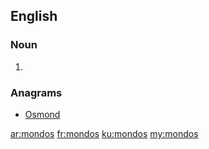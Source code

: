 ==English==

===Noun===
{{head|en|noun plural form}}

# {{plural of|mondo|lang=en}}

===Anagrams===
* [[Osmond#English|Osmond]]

[[ar:mondos]]
[[fr:mondos]]
[[ku:mondos]]
[[my:mondos]]